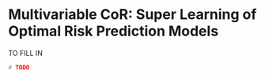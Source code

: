 # Multivariable CoR: Super Learning of Optimal Risk Prediction Models {#cor-surrogates}

TO FILL IN

```r
# TODO
```


